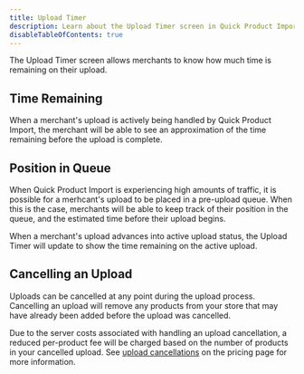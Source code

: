```yaml
---
title: Upload Timer
description: Learn about the Upload Timer screen in Quick Product Import.
disableTableOfContents: true
---
```



The Upload Timer screen allows merchants to know how much time is remaining on their upload.

<UploadTimer />

## Time Remaining

When a merchant's upload is actively being handled by Quick Product Import, the merchant will be able to see an approximation of the time remaining before the upload is complete.

## Position in Queue

When Quick Product Import is experiencing high amounts of traffic, it is possible for a merhcant's upload to be placed in a pre-upload queue. When this is the case, merchants will be able to keep track of their position in the queue, and the estimated time before their upload begins.

When a merchant's upload advances into active upload status, the Upload Timer will update to show the time remaining on the active upload.

## Cancelling an Upload

Uploads can be cancelled at any point during the upload process. Cancelling an upload will remove any products from your store that may have already been added before the upload was cancelled.

Due to the server costs associated with handling an upload cancellation, a reduced per-product fee will be charged based on the number of products in your cancelled upload. See [upload cancellations](/pricing#upload-cancellations) on the pricing page for more information.

